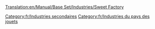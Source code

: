[[Translation:en/Manual/Base Set/Industries/Sweet Factory]]

{{fr/Industries|image=en/SweetFactory.png
|nom=Usine de bonbons
|climats=[[fr/Manual/Climat#Pays des jouets|Pays des jouets]]
|accepte=[[fr/Manual/Base Set/Cargos/Barbe à papa|Barbe à papa]],[[fr/Manual/Base Set/Cargos/Sucre|Sucre]],[[fr/Manual/Base Set/Cargos/Caramel|Caramel]]
|produit=[[fr/Manual/Base Set/Cargos/Bonbon|Bonbons]]
|notes=Absent des autres [[fr/Manual/Climat|climats]].
}}

[[Category:fr/Industries secondaires]]
[[Category:fr/Industries du pays des jouets]]
